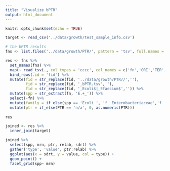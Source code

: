 ```yaml
---
title: "Visualize bPTR"
output: html_document
---
```


```r
knitr::opts_chunk$set(echo = TRUE)
```

```r
target <- read_csv('../data/growth/test_sample_info.csv')
```
```r
# the bPTR results
fns <- list.files('../data/growth/PTR/', pattern = 'tsv', full.names = T)

res <- fns %>% 
  set_names(fns) %>% 
  map(~ read_tsv(., col_types = 'cccc', col_names = c('fn','ORI','TER','PTR'), skip = 1)) %>% 
  bind_rows(.id = 'fid') %>% 
  mutate(fid = str_replace(fid, '../data/growth/PTR//',''),
         fid = str_replace(fid, '_bPTR.tsv',''),
         fid = str_replace(fid, '_Ecoli$|_Efaecium$','')) %>% 
  mutate(spp = str_extract(fn, 'E.+_')) %>% 
  select(-fn) %>% 
  mutate(family = if_else(spp == 'Ecoli_', 'f__Enterobacteriaceae','f__Enterococcaceae')) %>% 
  mutate(ptr = if_else(PTR == 'n/a', 0, as.numeric(PTR)))
 
res  
```

```r
joined <- res %>% 
  inner_join(target)

joined %>% 
  select(spp, mrn, ptr, relab, sdrt) %>% 
  gather('type', 'value', ptr:relab) %>% 
  ggplot(aes(x = sdrt, y = value, col = type)) +
  geom_point() +
  facet_grid(spp~ mrn)
```

